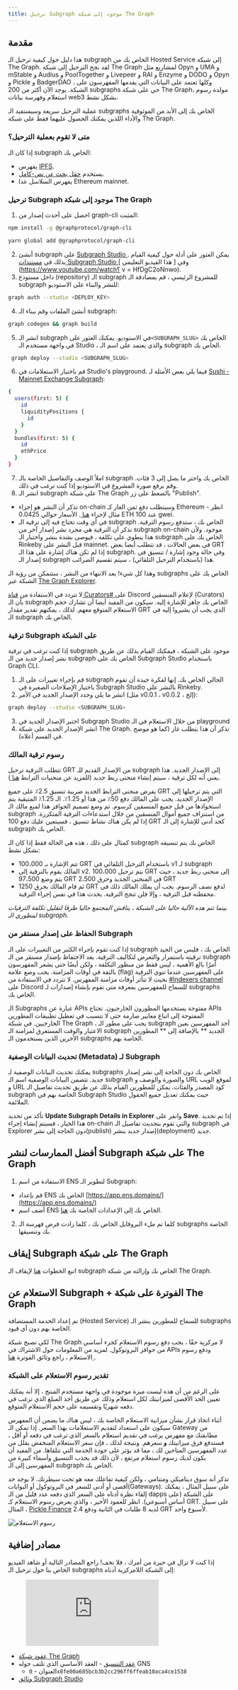 ```yaml
---
title: ترحيل Subgraph موجود إلى شبكة The Graph
---
```


## مقدمة

هذا دليل حول كيفية ترحيل الـ subgraph الخاص بك من Hosted Service إلى شبكة The Graph. لقد نجح الترحيل إلى شبكة The Graph لمشاريع مثل Opyn و UMA و mStable و Audius و PoolTogether و Livepeer و RAI و Enzyme و DODO و Opyn و Pickle و BadgerDAO ، وكلها تعتمد على البيانات التي يقدمها المفهرسون على الشبكة. يوجد الآن أكثر من 200 subgraphs حي على شبكة The Graph، مولدة رسوم استعلام وفهرسة بيانات web3 بشكل نشط.

عملية الترحيل سريعة وسيستفيد الـ subgraphs الخاض بك إلى الأبد من الموثوقية والأداء اللذين يمكنك الحصول عليهما فقط على شبكة The Graph.

### متى لا تقوم بعملية الترحيل؟

إذا كان الـ subgraph الخاص بك:

- يفهرس [IPFS](https://ipfs.io/).
- يستخدم [حقل بحث عن نص-كامل](https://thegraph.com/docs/en/developer/create-subgraph-hosted/#defining-fulltext-search-fields).
- يفهرس السلاسل عدا Ethereum mainnet.

### ترحيل Subgraph موجود إلى شبكة The Graph

1. احصل على أحدث إصدار من graph-cli المثبت:

```sh
npm install -g @graphprotocol/graph-cli
```

```sh
yarn global add @graphprotocol/graph-cli
```

2. أنشئ subgraph على [ Subgraph Studio ](https://thegraph.com/studio/). يمكن العثور على أدلة حول كيفية القيام بذلك في [ مستندات Subgraph Studio ](/studio/subgraph-studio) وفي \[ هذا الفيديو التعليمي \](https://www.youtube.com/watch؟ v = HfDgC2oNnwo).
3. داخل مستودع (repository) الـ subgraph للمشروع الرئيسي ، قم بمصادقة الـ subgraph للنشر والبناء على الاستوديو:

```sh
graph auth --studio <DEPLOY_KEY>
```

4. أنشئ الملفات وقم ببناء الـ subgraph:

```sh
graph codegen && graph build
```

5. انشر الـ subgraph في الاستوديو. يمكنك العثور على`<SUBGRAPH_SLUG>` الخاص بك في واجهة مستخدم الـ Studio ، والذي يعتمد على اسم الـ subgraph الخاص بك.

```sh
 graph deploy --studio <SUBGRAPH_SLUG>
```

6. قم باختبار الاستعلامات في Studio's playground. فيما يلي بعض الأمثلة لـ [Sushi - Mainnet Exchange Subgraph](https://thegraph.com/explorer/subgraph?id=0x4bb4c1b0745ef7b4642feeccd0740dec417ca0a0-0&view=Playground):

```sh
{
  users(first: 5) {
    id
    liquidityPositions {
      id
    }
  }
  bundles(first: 5) {
    id
    ethPrice
  }
}
```

7. املأ الوصف والتفاصيل الخاصة بالـ subgraph الخاص بك واختر ما يصل إلى 3 فئات. وقم برفع صورة المشروع في الاستوديو إذا كنت ترغب في ذلك.
8. انشر الـ subgraph على شبكة The Graph بالضغط على زر "Publish".

- تذكر أن النشر هو إجراء on-chain وسيتطلب دفع ثمن الغاز كـ Ethereum - انظر مثال لإجراء [ هنا ](https://etherscan.io/tx/0xd0c3fa0bc035703c9ba1ce40c1862559b9c5b6ea1198b3320871d535aa0de87b). الأسعار حوالي 0.0425 ETH عند 100 gwei.
- في أي وقت تحتاج فيه إلى ترقية الـ subgraph الخاص بك ، ستدفع رسوم الترقية. تذكر أن الترقية هي مجرد نشر إصدار آخر من subgraph on-chain موجود. ولأن هذا ينطوي على تكلفة ، فيوصى بشدة بنشر واختبار الـ subgraph الخاص بك على Rinkeby قبل النشر على mainnet. في بعض الحالات ، قد تتطلب أيضا بعض GRT إذا لم تكن هناك إشارة على هذا الـ subgraph. وفي حالة وجود إشارة / تنسيق في إصدار الـ subgraph هذا (باستخدام الترحيل التلقائي) ، سيتم تقسيم الضرائب.

وهذا كل شيء! بعد الانتهاء من النشر ، ستتمكن من رؤية الـ subgraphs الخاص بك على الشبكة عبر [The Graph Explorer](https://thegraph.com/explorer).

لا تتردد في الاستفادة من [ قناة Curators# ](https://discord.gg/rC8rBuRtbH) على Discord لإعلام المنسقين (Curators) بأن الـ subgraph الخاص بك جاهز للإشارة إليه. سيكون من المفيد أيضا أن تشارك حجم الاستعلام المتوقع معهم. لذلك ، يمكنهم تقدير مقدار GRT الذي يجب أن يشيروا إليه في الـ subgraph الخاص بك.

### ترقية Subgraph على الشبكة

إذا كنت ترغب في ترقية subgraph موجود على الشبكة ، فيمكنك القيام بذلك عن طريق نشر إصدار جديد من الـ subgraph الخاص بك على Subgraph Studio باستخدام Graph CLI.

1. قم بإجراء تغييرات على الـ subgraph الحالي الخاص بك. إنها لفكرة جيدة أن تقوم باختبار الإصلاحات الصغيرة في Subgraph Studio بالنشر على Rinkeby.
2. انشر ما يلي وحدد الإصدار الجديد في الأمر (مثل v0.0.1 ، v0.0.2 ، إلخ):

```sh
graph deploy --studio <SUBGRAPH_SLUG>
```

3. اختبر الإصدار الجديد في Subgraph Studio من خلال الاستعلام في الـ playground
4. انشر الإصدار الجديد على شبكة The Graph. تذكر أن هذا يتطلب غاز (كما هو موضح في القسم أعلاه).

### رسوم ترقية المالك

تتطلب الترقية ترحيل GRT من الإصدار القديم للـ subgraph إلى الإصدار الجديد. هذا يعني أنه لكل ترقية ، سيتم إنشاء منحنى ربط جديد (للمزيد عن منحنيات الترابط [ هنا ](/curating#bonding-curve-101)).

يفرض منحنى الترابط الجديد ضريبة تنسيق 2.5٪ على جميع GRT التي يتم ترحيلها إلى الإصدار الجديد. يجب على المالك دفع 50٪ من هذا أو 1.25٪. الـ 1.25٪ المتبقية يتم استحواذها من قبل جميع المنسقين كرسوم. تم وضع تصميم الحوافز هذا لمنع مالك الـ subgraph من استنزاف جميع أموال المنسقين من خلال استدعاءات الترقية المتكررة. إذا لم يكن هناك نشاط تنسيق ، فسيتعين عليك دفع 100 GRT كحد أدنى للإشارة إلى الـ subgraph الخاص بك.

كمثال على ذلك ، هذه هي الحالة فقط إذا كان الـ subgraph الخاص بك يتم تنسيقه بشكل نشط:

- تتم الإشارة بـ 100،000 GRT باستخدام الترحيل التلقائي في v1 لـ subgraph
- المالك يقوم بالترقية إلى v2. يتم ترحيل 100،000 GRT إلى منحنى ربط جديد ، حيث يتم وضع 97،500 GRT في المنحنى الجديد وحرق 2،500 GRT
- ثم قام المالك بحرق 1250 GRT لدفع نصف الرسوم. يجب أن يملك المالك ذلك في محفظته قبل الترقية ، وإلا فلن تنجح الترقية. يحدث هذا في نفس إجراء الترقية.

_بينما تتم هذه الآلية حاليا على الشبكة ، يناقش المجتمع حاليا طرقا لتقليل تكلفة الترقيات لمطوري الـ subgraph._

### الحفاظ على إصدار مستقر من Subgraph

إذا كنت تقوم بإجراء الكثير من التغييرات على الـ subgraph الخاص بك ، فليس من الجيد ترقيته باستمرار والتعرض لتكاليف الترقية. يعد الاحتفاظ بإصدار مستقر من الـ subgraph أمرًا بالغ الأهمية ، ليس فقط من منظور التكلفة ، ولكن أيضًا حتى يشعر المفهرسون بالثقة في أوقات المزامنة. يجب وضع علامة (flag) على المفهرسين عندما تنوي الترقية بحيث لا تتأثر أوقات مزامنة المفهرس. لا تتردد في الاستفادة من [ #Indexers channel ](https://discord.gg/rC8rBuRtbH) على Discord للسماح للمفهرسين بمعرفة متى تقوم بإنشاء إصدارات لـ subgraphs الخاص بك.

الـ Subgraphs عبارة عن APIs مفتوحة يستخدمها المطورون الخارجيون. تحتاج APIs المفتوحة إلى اتباع معايير صارمة حتى لا تتسبب في تعطيل تطبيقات المطورين الخارجيين. في شبكة The Graph ، يجب على مطور الـ subgraph أخذ المفهرسين بعين الاعتبار والوقت المستغرق لمزامنة الـ subgraph الجديد ** بالإضافة إلى ** المطورين الآخرين الذين يستخدمون الـ subgraphs الخاصة بهم.

### تحديث البيانات الوصفية (Metadata) لـ Subgraph

يمكنك تحديث البيانات الوصفية لـ subgraphs الخاص بك دون الحاجة إلى نشر إصدار جديد. تتضمن البيانات الوصفية اسم الـ subgraph والصورة والوصف و URL لموقع الويب و URL كود المصدر والفئات. يمكن للمطورين القيام بذلك عن طريق تحديث تفاصيل الـ subgraph الخاصة بهم في Subgraph Studio حيث يمكنك تعديل جميع الحقول الملائمة.

تأكد من تحديد **Update Subgraph Details in Explorer** وانقر على **Save**. إذا تم تحديد هذا الخيار ، فسيتم إنشاء إجراء on-chain والتي تقوم بتحديث تفاصيل الـ subgraph في Explorer دون الحاجة إلى نشر(publish) إصدار جديد بنشر(deployment) جديد.

## أفضل الممارسات لنشر Subgraph على شبكة The Graph

1. الاستفادة من اسم ENS لتطوير الـ Subgraph:

- قم بإعداد ENS الخاص بك [https://app.ens.domains/](https://app.ens.domains/)
- أضف اسم ENS الخاص بك إلى الإعدادات الخاصة بك [هنا](https://thegraph.com/explorer/settings?view=display-name).

2. كلما تم ملء البروفايل الخاص بك ، كلما زادت فرص فهرسة الـ subgraphs الخاصة بك وتنسيقها.

## إيقاف Subgraph على شبكة The Graph

اتبع الخطوات [هنا](/developer/deprecating-a-subgraph) لإيقاف الـ subgraph الخاص بك وإزالته من شبكة The Graph.

## الاستعلام عن Subgraph + الفوترة على شبكة The Graph

تم إعداد الخدمة المستضافة (Hosted Service) للسماح للمطورين بنشر الـ subgraphs الخاصة بهم دون أي قيود.

لكي تصبح شبكة The Graph لا مركزية حقًا ، يجب دفع رسوم الاستعلام كجزء أساسي من حوافز البروتوكول. لمزيد من المعلومات حول الاشتراك في APIs ودفع رسوم الاستعلام ، راجع وثائق الفوترة [ هنا ](/studio/billing).

### تقدير رسوم الاستعلام على الشبكة

على الرغم من أن هذه ليست ميزة موجودة في واجهة مستخدم المنتج ، إلا أنه يمكنك تعيين الحد الأقصى لميزانيتك لكل استعلام وذلك عن طريق أخذ المبلغ الذي ترغب في دفعه شهريًا وتقسيمه على حجم الاستعلام المتوقع.

أثناء اتخاذ قرار بشأن ميزانية الاستعلام الخاصة بك ، ليس هناك ما يضمن أن المفهرس سيكون على استعداد لتقديم الاستعلامات بهذا السعر. إذا تمكن الـ Gateway من مطابقتك مع مفهرس يرغب في تقديم استعلام بالسعر الذي ترغب في دفعه أو أقل ، فستدفع فرق ميزانيتك **و** سعرهم. ونتيجة لذلك ، فإن سعر الاستعلام المنخفض يقلل من عدد المفهرسين المتاحين لك ، مما قد يؤثر على جودة الخدمة التي تتلقاها. من المفيد أن يكون لديك رسوم استعلام مرتفع ، لأن ذلك قد يجذب التنسيق وأسماء كبيرة من المفهرسين إلى الـ subgraph الخاص بك.

تذكر أنه سوق ديناميكي ومتنامي ، ولكن كيفية تفاعلك معه هو تحت سيطرتك. لا يوجد حد أقصى أو أدنى للسعر في البروتوكول أو البوابات(Gateways). على سبيل المثال ، يمكنك إلقاء نظرة أدناه على السعر الذي دفعه عدد قليل من الـ dapps على الشبكة (على أساس أسبوعي). انظر للعمود الأخير ، والذي يعرض رسوم الاستعلام كـ GRT. على سبيل المثال ، [Pickle Finance](https://www.pickle.finance/) لديه 8 طلبات في الثانية ودفع 2.4 GRT لأسبوع واحد.

![رسوم الاستعلام](/img/QueryFee.png)

## مصادر إضافية

إذا كنت لا تزال في حيرة من أمرك ، فلا تخف! راجع المصادر التالية أو شاهد الفيديو الخاص بنا حول ترحيل الـ subgraphs إلى الشبكة اللامركزية أدناه:

<figure className="video-container">
  <iframe
    className="video-iframe"
    src="https://www.youtube.com/embed/CzdQ3dFFrjo"
    title="مشغل فيديو يوتيوب"
    frameBorder="0"
    allowFullScreen
></iframe>
</figure>

- [عقود شبكة The Graph](https://github.com/graphprotocol/contracts)
- [ عقد التنسيق](https://github.com/graphprotocol/contracts/blob/dev/contracts/curation/Curation.sol) - العقد الأساسي الذي تلتف حوله GNS
  - العنوان - `0x8fe00a685bcb3b2cc296ff6ffeab10aca4ce1538`
- [وثائق Subgraph Studio](/studio/subgraph-studio)
